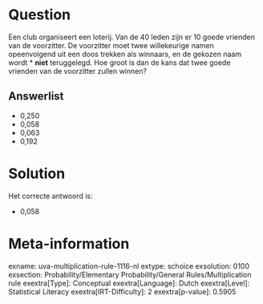Question
========

Een club organiseert een loterij. Van de 40 leden zijn er 10 goede
vrienden van de voorzitter. De voorzitter moet twee willekeurige namen
opeenvolgend uit een doos trekken als winnaars, en de gekozen naam wordt
* **niet** teruggelegd. Hoe groot is dan de kans dat twee goede vrienden
van de voorzitter zullen winnen?\

Answerlist
----------

* 0,250
* 0,058
* 0,063
* 0,192

Solution
========

Het correcte antwoord is: 

* 0,058

Meta-information
================
exname: uva-multiplication-rule-1116-nl
extype: schoice
exsolution: 0100
exsection: Probability/Elementary Probability/General Rules/Multiplication rule
exextra[Type]: Conceptual
exextra[Language]: Dutch
exextra[Level]: Statistical Literacy
exextra[IRT-Difficulty]: 2
exextra[p-value]: 0.5905
